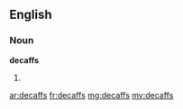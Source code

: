 ==English==

===Noun===
'''decaffs'''

# {{plural of|decaff}}

[[ar:decaffs]]
[[fr:decaffs]]
[[mg:decaffs]]
[[my:decaffs]]